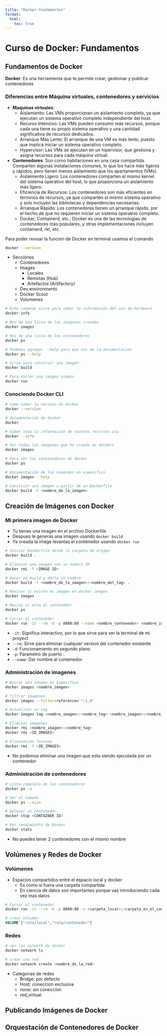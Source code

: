 ```yaml
---
title: "Docker-fundamentos"
format:
  html:
    toc: true
---
```


# Curso de Docker: Fundamentos

## Fundamentos de Docker

**Docker**: Es una herramienta que te permite crear, gestionar y publicar contenedores  

### Diferencias entre Máquina virtuales, contenedores y servicios
- **Maquinas virtuales**: 
  - Aislamiento: Las VMs proporcionan un aislamiento completo, ya que ejecutan un sistema operativo completo independiente del host.
  - Recurso Intensivo: Las VMs pueden consumir más recursos, porque cada una tiene su propio sistema operativo y una cantidad significativa de recursos dedicados.
  - Arranque Más Lento: El arranque de una VM es más lento, puesto que implica iniciar un sistema operativo completo.
  - Hypervisor: Las VMs se ejecutan en un hipervisor, que gestiona y asigna recursos para cada máquina virtual.
  
- **Contenedores**: Son como habitaciones en una casa compartida. Comparten algunas instalaciones comunes, lo que los hace más ligeros y rápidos, pero tienen menos aislamiento que los apartamentos (VMs).
  - Aislamiento Ligero: Los contenedores comparten el mismo kernel del sistema operativo del host, lo que proporciona un aislamiento más ligero.
  - Eficiencia de Recursos: Los contenedores son más eficientes en términos de recursos, ya que comparten el mismo sistema operativo y solo incluyen las bibliotecas y dependencias necesarias.
  - Arranque Rápido: Los contenedores tienen un arranque rápido, por el hecho de que no requieren iniciar un sistema operativo completo.
  - Docker, Containerd, etc.: Docker es una de las tecnologías de contenedores más populares, y otras implementaciones incluyen containerd, rkt, etc.

Para poder revisar la funcion de Docker en terminal usamos el comando

```bash
docker --version
```

- Secciónes
  - Contenedores
  - Images
    - Locales
    - Remotas (Hub)
    - Artefactos (Artifactory)
  - Dev environments
  - Docker Scout
  - Volumenes

```bash
# Este comando sirve para saber la información del uso de hardware
docker info

# Nos da una lista de las imagenes creadas
docker images

# Nos da una lista de los contenedores
docker ps

# Podemos agregar --help para que nos de la documentación
docker ps --help

# Sirve para construir una imagen
docker build

# Para correr una imagen usamos
docker run
```
### Conociendo Docker CLI

```bash
# como saber la version de docker
docker --version

# documentación de docker
docker

# Saber toda la información de cuantos recursos usa
docker --info

# Ver todas las imagenes que he creado en dockers
docker images

# Para ver los contenedores de docker
docker ps

# documentación de los comandos en espesifico 
docker images --help

# Construir una imagen a partir de un Dockerfile
docker build -t <nombre_de_la_imagen>

```



## Creación de Imágenes con Docker
### Mi primera imagen de Docker
- Tu tienes una imagen en el archivo Dockerfile
- Despues le generas una imagen usando `docker build`
- Ya creada la image levantas el contenedor usando `docker run`

```bash
# Iniciar Dockerfile desde la carpeta de origen
docker build .

# Eliminar una imagen con su numero ID
docker rmi -f <IMAGE ID>

# Hacer un build y darle un nombre
docker build -t <nombre_de_la_imagen>:<nombre_del_tag> .
```

```bash
# Revisar si existe mi imagen en docker images
docker images

# Reviso si esta el contenedor
docker ps

# Correr el contenedor
docker run -it --rm -d -p 8080:80 --name <nombre_contenedor> <nombre_imagen>
```
- `-it`: Significa interactivo, por lo que sirve para ver la terminal de mi proyect
- `--rm`: Sirve para eliminar cualquier version del contenedor existente
- `-d`: Funcionamiento en segundo plano
-  `-p`: Parametro de puerto <puerto por el que entro a la aplicacion>:<puerto de comunicación>
-  `--name`: Dar nombre al contenedor

### Administración de imagenes

```bash
# Buscar una imagen en espesifico
docker images <nombre_imagen>

# filtrar imagenes
docker images --filter=reference='*:1.0'

# Actualizar un tag
docker images tag <nombre_imagen>:<nombre_tag> <nombre_imagen>:<nombre_tag>

# Eliminar imagenes
docker rmi <nombre_imagen>:<nombre_tag>
docker rmi <ID_IMAGES>

# Eliminación forzada
docker rmi -f <ID_IMAGES>

```
- No podemos eliminar una imagen que esta siendo ejecutada por un contenedor

### Administración de contenedores

```bash
# Lista completa de los contenedores
docker ps -a

# Ver el tamaño
docker ps --size

# Detener un contenedor
docker stop <CONTAINER ID>

# Ver rendimiento de Docker
docker stats
```
- No puedes tener 2 contenedores con el mismo nombre

## Volúmenes y Redes de Docker

### Volúmenes 

- Espacios compartidos entre el espacio local y docker
  - Es como si fuera una carpeta compartida
  - En ciencia de datos son importantes porque vas introduciendo cada vez mas datos

```bash
# Correr el contenedor
docker run -it --rm -d -p 8080:80 -v <carpeta_local>:<carpeta_en_el_contenedor> --name <nombre_contenedor> <nombre_imagen>
```

```dockerfile
# crear Volumen
VOLUME ["ruta/local","ruta/contenedor"]
```

### Redes

```bash
# ver las network de docker
docker network ls

# crear una red
docker network create <nombre_de_la_red>
```
- Categorias de redes
  - Bridge: por defecto
  - Host: coneccion exclusiva
  - none: sin coneccion
  - red_virtual:


## Publicando Imágenes de Docker


## Orquestación de Contenedores de Docker

